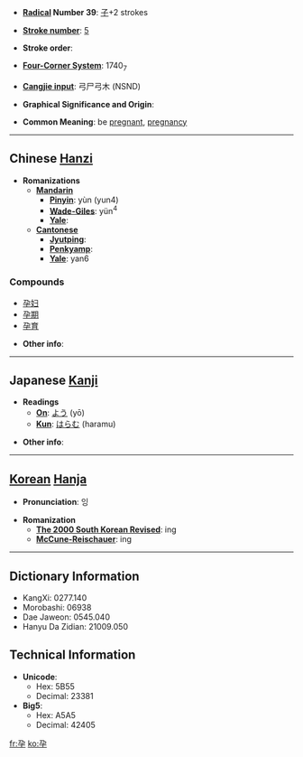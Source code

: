 * '''[[Wiktionary:Chinese radical index| Radical]] Number 39''': [[Wiktionary:Chinese radical index 子|子]]+2 strokes

* '''[[Wiktionary:Chinese total strokes index|Stroke number]]''': [[Wiktionary:Chinese total strokes index 5|5]]

* '''Stroke order''': 

* '''[[Wiktionary:Chinese four corner index|Four-Corner System]]''': 1740<sub>7</sub>

* '''[[Wiktionary:Chinese Cangjie index|Cangjie input]]''': 弓尸弓木 (NSND)

* '''Graphical Significance and Origin''': 

* '''Common Meaning''': be [[pregnant]], [[pregnancy]]

----

== Chinese [[Hanzi]] ==

* '''Romanizations'''
** '''[[Mandarin]]'''
*** '''[[Pinyin]]''': yùn (yun4)
*** '''[[Wade-Giles]]''': yün<sup>4</sup>
*** '''[[Yale]]''': 
** '''[[Cantonese]]'''
*** '''[[Jyutping]]''':
*** '''[[Penkyamp]]''': 
*** '''[[Yale]]''': yan6

===Compounds===
*[[孕妇]]
*[[孕期]]
*[[孕育]]

* '''Other info''': 

----

== Japanese [[Kanji]] ==

* '''Readings'''
** '''[[On]]''': [[よう]] (yō)
** '''[[Kun]]''': [[はらむ]] (haramu)

* '''Other info''':  

----

== [[Korean]] [[Hanja]] ==

* '''Pronunciation''': 잉

* '''Romanization'''
** '''[[The 2000 South Korean Revised Romanization|The 2000 South Korean Revised]]''': ing
** '''[[McCune-Reischauer]]''': ing

----

== Dictionary Information ==

* KangXi: 0277.140
* Morobashi: 06938
* Dae Jaweon: 0545.040
* Hanyu Da Zidian: 21009.050

== Technical Information ==

* '''Unicode''':
** Hex: 5B55
** Decimal: 23381
* '''Big5''':
** Hex: A5A5
** Decimal: 42405

[[fr:孕]]
[[ko:孕]]